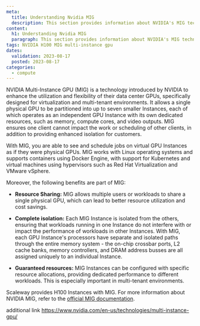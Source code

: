 ```yaml
---
meta:
  title: Understanding Nvidia MIG
  description: This section provides information about NVIDIA's MIG technology
content:
  h1: Understanding Nvidia MIG
  paragraph: This section provides information about NVIDIA's MIG technology
tags: NVIDIA H100 MIG multi-instance gpu
dates:
  validation: 2023-08-17
  posted: 2023-08-17
categories:
  - compute
---
```



NVIDIA Multi-Instance GPU (MIG) is a technology introduced by NVIDIA to enhance the utilization and flexibility of their data center GPUs, specifically designed for virtualization and multi-tenant environments.
It allows a single physical GPU to be partitioned into up to seven smaller Instances, each of which operates as an independent GPU Instance with its own dedicated resources, such as memory, compute cores, and video outputs.
MIG ensures one client cannot impact the work or scheduling of other clients, in addition to providing enhanced isolation for customers.

<Lightbox src="scaleway-multi-instance-gpu.webp" alt="Multi-Instance GPU schema" size="large" />

With MIG, you are able to see and schedule jobs on virtual GPU Instances as if they were physical GPUs. MIG works with Linux operating systems and supports containers using Docker Engine, with support for Kubernetes and virtual machines using hypervisors such as Red Hat Virtualization and VMware vSphere.

Moreover, the following benefits are part of MIG:

* **Resource Sharing:** MIG allows multiple users or workloads to share a single physical GPU, which can lead to better resource utilization and cost savings.

* **Complete isolation:** Each MIG Instance is isolated from the others, ensuring that workloads running in one Instance do not interfere with or impact the performance of workloads in other Instances. With MIG, each GPU Instance's processors have separate and isolated paths through the entire memory system - the on-chip crossbar ports, L2 cache banks, memory controllers, and DRAM address busses are all assigned uniquely to an individual Instance.

* **Guaranteed resources:** MIG Instances can be configured with specific resource allocations, providing dedicated performance to different workloads. This is especially important in multi-tenant environments.

Scaleway provides H100 Instances with MIG. For more information about NVIDIA MIG, refer to the [official MIG documentation](https://docs.nvidia.com/datacenter/tesla/mig-user-guide/).

additional link https://www.nvidia.com/en-us/technologies/multi-instance-gpu/